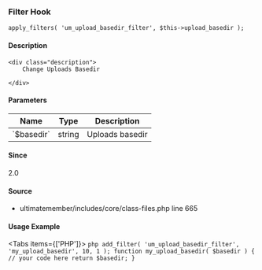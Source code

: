 
<UMBreadCrumb type="filter"/>

### Filter Hook    
    
```
apply_filters( 'um_upload_basedir_filter', $this->upload_basedir );
```

#### Description
    <div class="description">
        Change Uploads Basedir
 
    </div>

#### Parameters
            
<table className="table-auto mt-2 border dark:border-gray-500 p-5 text-sm text-left">
<thead>
<tr>
<th  className="px-3">Name</th>
<th  className="px-3">Type</th>
<th  className="px-3">Description</th>
</tr>
</thead>
<tbody>
               <tr >
               <td className="px-3 py-2">`$basedir`</td>
               <td className="px-3 py-2">string</td>
               <td className="px-3 py-2 text-sm">Uploads basedir</td>
               </tr>
</tbody>
</table>

#### Since
<div class="description">
2.0
</div>

#### Source
  - <Link href="https://github.com/ultimatemember/ultimatemember/tree/2.5.0/includes/core/class-files.php#L665">ultimatemember/includes/core/class-files.php</Link> <Link href="https://github.com/ultimatemember/ultimatemember/tree/2.5.0/includes/core/class-files.php#L665">line 665</Link>



#### Usage Example

<Tabs items={['PHP']}>
    <Tab>
    ```php
    add_filter( 'um_upload_basedir_filter', 'my_upload_basedir', 10, 1 );
 function my_upload_basedir( $basedir ) {
     // your code here
     return $basedir;
 }
    ```
    </Tab>
</Tabs>